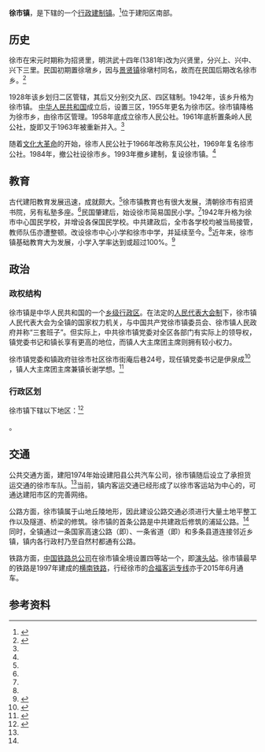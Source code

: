 {{中国乡级行政区|35/07/84/103/000}}

'''徐市镇'''，是{{PRC admin/fullname|35/07/84/103/000|3}}下辖的一个[[行政建制镇|行政建制镇]]。<ref>{{PRC admin/ref sgc|{{PRC admin/parent|35/07/84/103/000}}}}</ref>位于建阳区南部。

== 历史 ==
徐市在宋元时期称为招贤里，明洪武十四年(1381年)改为兴贤里，分兴上、兴中、兴下三里。民国初期置徐墩乡，因与[[潭城街道|景贤镇]]徐墩村同名，故而在民国后期改名徐市乡。<ref name="建阳县志">{{Cite book|author=建阳县地方志编纂委员会|title =建阳县志|location=北京|publisher=群众出版社|date =1994年9月|pages= |ISBN=7-5014-1229-4|accessdate=2013-10-01|url= |language=zh-hans|quote= }}</ref>

1928年该乡划归二区管辖，其后又分别交九区、四区辖制。1942年，该乡升格为徐市镇。
[[中华人民共和国|中华人民共和国]]成立后，设置三区，1955年更名为徐市区。徐市镇降格为徐市乡，由徐市区管理。1958年底成立徐市人民公社。1961年底析置条岭人民公社，旋即又于1963年被重新并入。<ref name="建阳县志" />

随着[[文化大革命|文化大革命]]的开始，徐市人民公社于1966年改称东风公社，1969年复名徐市公社。1984年，撤公社设徐市乡。1993年撤乡建制，复设徐市镇。<ref name="建阳县志" />

== 教育 ==
古代建阳教育发展迅速，成就颇大。<ref name="南阙里纪事" />徐市镇教育也有很大发展，清朝徐市有招贤书院，另有私塾多座。<ref name="建阳县志" />民国肇建后，始设徐市简易国民小学。<ref name="建阳县志" />1942年升格为徐市中心国民学校，并增设各保国民学校。中共建政后，全市各学校均被当局接管，教师队伍亦遭整顿。改设徐市中心小学和徐市中学，并延续至今。<ref name="建阳县志" />近年来，徐市镇基础教育大为发展，小学入学率达到或超过100%。<ref name="南阙里纪事">{{Cite book|author=刘建、中国人民政治协商会议建阳市文史委员会|title =南阙里纪事——中国一个县的教育史话|location=北京|publisher=华艺出版社|date =2001年11月|pages= |isbn=7-80142-379-8|accessdate=2013-10-01|url= |language=zh-hans|quote= }}</ref>

== 政治 ==
=== 政权结构 ===
徐市镇是中华人民共和国的一个[[乡级行政区|乡级行政区]]。在法定的[[人民代表大会制|人民代表大会制]]下，徐市镇人民代表大会为全镇的国家权力机关，与中国共产党徐市镇委员会、徐市镇人民政府并称“三套班子”。但实际上，中共徐市镇党委对全区各部门有实际上的领导权，镇党委书记和镇长享有更高的地位，而镇人大主席团主席则拥有较小权力。

徐市镇党委和镇政府驻徐市社区徐市街庵后巷24号，现任镇党委书记是伊泉成<ref>{{cite web|author1=徐市镇人民政府|title=徐市镇党委书记上“廖俊波同志先进事迹”专题党课|url=http://www.jyszfw.gov.cn/cms/siteresource/article.shtml?id=20399102968790000&siteId=20312761466760000|website=建阳区人民政府门户网站|accessdate=2017-04-26|language=zh-cn|date=2017-07-18}}{{Dead link|date=2019年10月 |bot=InternetArchiveBot |fix-attempted=yes }}</ref>
，镇人大主席团主席兼镇长谢学想。<ref>{{cite web|author1=徐市镇人民政府|title=徐市镇人大组织市镇代表调研《执业医师法》执行情况|url=http://www.jyszfw.gov.cn/cms/siteresource/article.shtml?id=20314576185640000&siteId=20312761466760000|website=建阳区人民政府门户网站|accessdate=2017-07-07|language=zh-cn|date=2017-07-18}}{{Dead link|date=2019年10月 |bot=InternetArchiveBot |fix-attempted=yes }}</ref>

=== 行政区划 ===
徐市镇下辖以下地区：<ref>{{PRC admin/ref sgc|35/07/84/103/000}}</ref>

{{PRC admin/children|35/07/84/103/000}}。

== 交通 ==
公共交通方面，建阳1974年始设建阳县公共汽车公司，徐市镇随后设立了承担货运交通的徐市车队。<ref name="建阳县志" />当前，镇内客运交通已经形成了以徐市客运站为中心的，可通达建阳市区的完善网络。

公路方面，徐市镇属于山地丘陵地形，因此建设公路交通必须进行大量土地平整工作以及隧道、桥梁的修筑。徐市镇的首条公路是中共建政后修筑的浦延公路。<ref name="建阳县志" />
同时，全镇通过一条国家高速公路（即{{中国高速公路名|G3}}）、一条省道（即{{中国省道名|303|P=福建}}）和多条县道连接邻近乡镇，镇内各行政村乃至自然村都通有公路。

铁路方面，[[中国铁路总公司|中国铁路总公司]]在徐市镇全境设置四等站一个，即[[演头站|演头站]]。徐市镇最早的铁路是1997年建成的[[横南铁路|横南铁路]]，行经徐市的[[合福客运专线|合福客运专线]]亦于2015年6月通车。

== 参考资料 ==

{{reflist}}

{{PRC admin/navcat|35/07/84/103/000}}